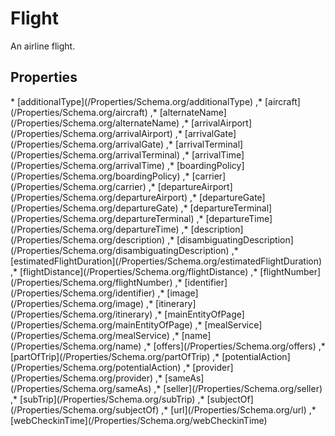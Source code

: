 # Flight

An airline flight.

## Properties

<Grid>
* [additionalType](/Properties/Schema.org/additionalType)
,* [aircraft](/Properties/Schema.org/aircraft)
,* [alternateName](/Properties/Schema.org/alternateName)
,* [arrivalAirport](/Properties/Schema.org/arrivalAirport)
,* [arrivalGate](/Properties/Schema.org/arrivalGate)
,* [arrivalTerminal](/Properties/Schema.org/arrivalTerminal)
,* [arrivalTime](/Properties/Schema.org/arrivalTime)
,* [boardingPolicy](/Properties/Schema.org/boardingPolicy)
,* [carrier](/Properties/Schema.org/carrier)
,* [departureAirport](/Properties/Schema.org/departureAirport)
,* [departureGate](/Properties/Schema.org/departureGate)
,* [departureTerminal](/Properties/Schema.org/departureTerminal)
,* [departureTime](/Properties/Schema.org/departureTime)
,* [description](/Properties/Schema.org/description)
,* [disambiguatingDescription](/Properties/Schema.org/disambiguatingDescription)
,* [estimatedFlightDuration](/Properties/Schema.org/estimatedFlightDuration)
,* [flightDistance](/Properties/Schema.org/flightDistance)
,* [flightNumber](/Properties/Schema.org/flightNumber)
,* [identifier](/Properties/Schema.org/identifier)
,* [image](/Properties/Schema.org/image)
,* [itinerary](/Properties/Schema.org/itinerary)
,* [mainEntityOfPage](/Properties/Schema.org/mainEntityOfPage)
,* [mealService](/Properties/Schema.org/mealService)
,* [name](/Properties/Schema.org/name)
,* [offers](/Properties/Schema.org/offers)
,* [partOfTrip](/Properties/Schema.org/partOfTrip)
,* [potentialAction](/Properties/Schema.org/potentialAction)
,* [provider](/Properties/Schema.org/provider)
,* [sameAs](/Properties/Schema.org/sameAs)
,* [seller](/Properties/Schema.org/seller)
,* [subTrip](/Properties/Schema.org/subTrip)
,* [subjectOf](/Properties/Schema.org/subjectOf)
,* [url](/Properties/Schema.org/url)
,* [webCheckinTime](/Properties/Schema.org/webCheckinTime)

</Grid>

